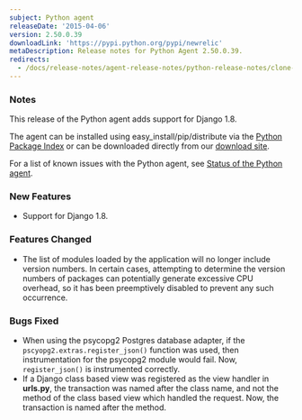 ```yaml
---
subject: Python agent
releaseDate: '2015-04-06'
version: 2.50.0.39
downloadLink: 'https://pypi.python.org/pypi/newrelic'
metaDescription: Release notes for Python Agent 2.50.0.39.
redirects:
  - /docs/release-notes/agent-release-notes/python-release-notes/clone-python-agent-250039
---
```


### Notes

This release of the Python agent adds support for Django 1.8.

The agent can be installed using easy_install/pip/distribute via the [Python Package Index](https://pypi.python.org/pypi/newrelic) or can be downloaded directly from our [download site](http://download.newrelic.com/python_agent/release/).

For a list of known issues with the Python agent, see [Status of the Python agent](https://docs.newrelic.com/docs/python/status-of-python-agent).

### New Features

* Support for Django 1.8.

### Features Changed

* The list of modules loaded by the application will no longer include version numbers. In certain cases, attempting to determine the version numbers of packages can potentially generate excessive CPU overhead, so it has been preemptively disabled to prevent any such occurrence.

### Bugs Fixed

* When using the psycopg2 Postgres database adapter, if the `pscyopg2.extras.register_json()` function was used, then instrumentation for the psycopg2 module would fail. Now, `register_json()` is instrumented correctly.
* If a Django class based view was registered as the view handler in **urls.py**, the transaction was named after the class name, and not the method of the class based view which handled the request. Now, the transaction is named after the method.
